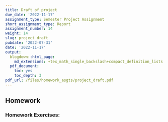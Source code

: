 ```yaml
---
title: Draft of project
due_date: '2022-11-17'
assignment_type: Semester Project Assignment
short_assignment_type: Report
assignment_number: 14
weight: 14
slug: project_draft
pubdate: '2022-07-31'
date: '2022-11-17'
output:
  blogdown::html_page:
    md_extensions: +tex_math_single_backslash+compact_definition_lists
  pdf_document:
    toc: yes
    toc_depth: 3
pdf_url: /files/homework_asgts/project_draft.pdf
---
```

## Homework

### Homework Exercises:

